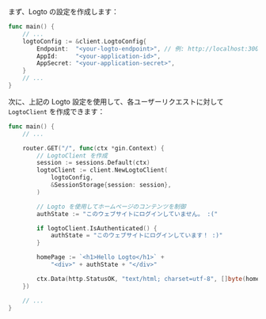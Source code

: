 
まず、Logto の設定を作成します：

```go title="main.go"
func main() {
	// ...
	logtoConfig := &client.LogtoConfig{
		Endpoint:  "<your-logto-endpoint>", // 例: http://localhost:3001
		AppId:     "<your-application-id>",
		AppSecret: "<your-application-secret>",
	}
	// ...
}
```

<GetAppSecret />

次に、上記の Logto 設定を使用して、各ユーザーリクエストに対して `LogtoClient` を作成できます：

```go title="main.go"
func main() {
	// ...

	router.GET("/", func(ctx *gin.Context) {
		// LogtoClient を作成
		session := sessions.Default(ctx)
		logtoClient := client.NewLogtoClient(
			logtoConfig,
			&SessionStorage{session: session},
		)

		// Logto を使用してホームページのコンテンツを制御
		authState := "このウェブサイトにログインしていません。 :("

		if logtoClient.IsAuthenticated() {
			authState = "このウェブサイトにログインしています！ :)"
		}

		homePage := `<h1>Hello Logto</h1>` +
			"<div>" + authState + "</div>"

		ctx.Data(http.StatusOK, "text/html; charset=utf-8", []byte(homePage))
	})

	// ...
}
```
